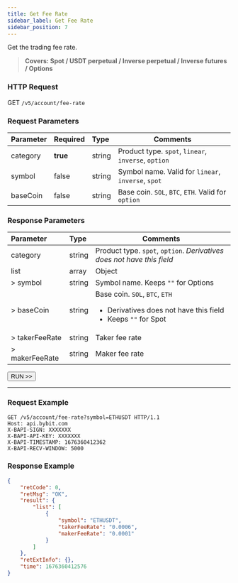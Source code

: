 ```yaml
---
title: Get Fee Rate
sidebar_label: Get Fee Rate
sidebar_position: 7
---
```

Get the trading fee rate.
> **Covers: Spot / USDT perpetual / Inverse perpetual / Inverse futures / Options**

### HTTP Request
GET `/v5/account/fee-rate`

### Request Parameters
| Parameter | Required | Type | Comments|
|:----- |:-------|:-----|------ |
|category |**true** |string |Product type. `spot`, `linear`, `inverse`, `option`|
|symbol |false |string |Symbol name. Valid for `linear`, `inverse`, `spot`|
|baseCoin |false |string |Base coin. `SOL`, `BTC`, `ETH`. Valid for `option`|

### Response Parameters
| Parameter | Type | Comments|
|:----- |:-----|----- |
|category |string |Product type. `spot`, `option`. _Derivatives does not have this field_  |
|list |array |Object |
|> symbol |string |Symbol name. Keeps `""` for Options|
|> baseCoin |string |Base coin. `SOL`, `BTC`, `ETH` <ul><li>Derivatives does not have this field</li><li>Keeps `""` for Spot</li></ul>|
|> takerFeeRate |string |Taker fee rate|
|> makerFeeRate |string |Maker fee rate|

<a href="/api-explorer/v5/account/fee-rate"><Button>RUN >></Button></a>

---

### Request Example

```http
GET /v5/account/fee-rate?symbol=ETHUSDT HTTP/1.1
Host: api.bybit.com
X-BAPI-SIGN: XXXXXXX
X-BAPI-API-KEY: XXXXXXX
X-BAPI-TIMESTAMP: 1676360412362
X-BAPI-RECV-WINDOW: 5000
```

### Response Example

```json
{
    "retCode": 0,
    "retMsg": "OK",
    "result": {
        "list": [
            {
                "symbol": "ETHUSDT",
                "takerFeeRate": "0.0006",
                "makerFeeRate": "0.0001"
            }
        ]
    },
    "retExtInfo": {},
    "time": 1676360412576
}
```
